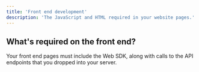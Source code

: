 ```yaml
---
title: 'Front end development'
description: 'The JavaScript and HTML required in your website pages.'
---
```


## What's required on the front end?

Your front end pages must include the Web SDK, along with calls to the API endpoints that you dropped into your server.




